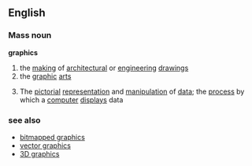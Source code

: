 ==English==
===Mass noun===
'''graphics'''
#the [[making]] of [[architectural]] or [[engineering]] [[drawing]]s
#the [[graphic]] [[arts]]
#{{computing}} The [[pictorial]] [[representation]] and [[manipulation]] of [[data]]; the [[process]] by which a [[computer]] [[display]]s data
{{wikipediapar|computer graphics}}
===see also===
*[[bitmapped graphics]]
*[[vector graphics]]
*[[3D graphics]]